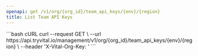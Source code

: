 ```yaml
---
openapi: get /v1/org/{org_id}/team_api_keys/{env}/{region}
title: List Team API Keys
---
```



<OrgManagementAPI />


<RequestExample>
```bash cURL
curl --request GET \
  --url https://api.tryvital.io/management/v1/org/{org_id}/team_api_keys/{env}/{region} \
  --header 'X-Vital-Org-Key: <api-key>'
```
</RequestExample>
